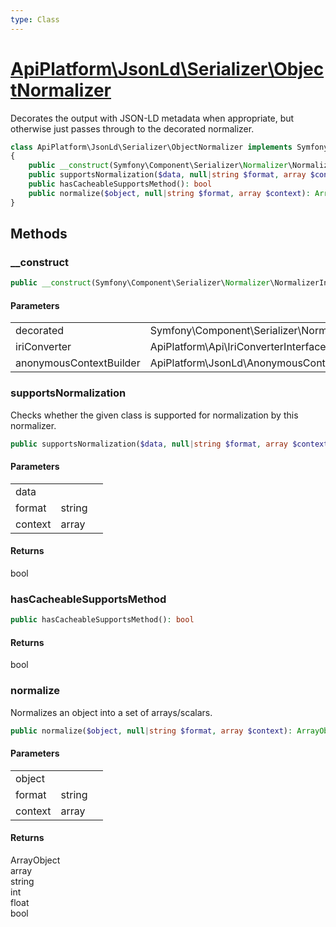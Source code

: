 ```yaml
---
type: Class
---
```


# [ApiPlatform\JsonLd\Serializer\ObjectNormalizer](/docs/reference/JsonLd/Serializer/ObjectNormalizer)

Decorates the output with JSON-LD metadata when appropriate, but otherwise just
passes through to the decorated normalizer.

```php
class ApiPlatform\JsonLd\Serializer\ObjectNormalizer implements Symfony\Component\Serializer\Normalizer\NormalizerInterface, Symfony\Component\Serializer\Normalizer\CacheableSupportsMethodInterface
{
    public __construct(Symfony\Component\Serializer\Normalizer\NormalizerInterface $decorated, ApiPlatform\Api\IriConverterInterface $iriConverter, ApiPlatform\JsonLd\AnonymousContextBuilderInterface $anonymousContextBuilder)
    public supportsNormalization($data, null|string $format, array $context): bool
    public hasCacheableSupportsMethod(): bool
    public normalize($object, null|string $format, array $context): ArrayObject|array|string|int|float|bool
}
```
## Methods

### __construct



```php
public __construct(Symfony\Component\Serializer\Normalizer\NormalizerInterface $decorated, ApiPlatform\Api\IriConverterInterface $iriConverter, ApiPlatform\JsonLd\AnonymousContextBuilderInterface $anonymousContextBuilder)
```

#### Parameters

<table><tbody>
<tr><td>decorated</td><td>Symfony\Component\Serializer\Normalizer\NormalizerInterface</td><td></td></tr><tr><td>iriConverter</td><td>ApiPlatform\Api\IriConverterInterface</td><td></td></tr><tr><td>anonymousContextBuilder</td><td>ApiPlatform\JsonLd\AnonymousContextBuilderInterface</td><td></td></tr>
</tbody>
</table>

### supportsNormalization

Checks whether the given class is supported for normalization by this normalizer.

```php
public supportsNormalization($data, null|string $format, array $context): bool
```

#### Parameters

<table><tbody>
<tr><td>data</td><td></td><td></td></tr><tr><td>format</td><td>string</td><td></td></tr><tr><td>context</td><td>array</td><td></td></tr>
</tbody>
</table>

#### Returns

bool

### hasCacheableSupportsMethod



```php
public hasCacheableSupportsMethod(): bool
```

#### Returns

bool

### normalize

Normalizes an object into a set of arrays/scalars.

```php
public normalize($object, null|string $format, array $context): ArrayObject|array|string|int|float|bool
```

#### Parameters

<table><tbody>
<tr><td>object</td><td></td><td></td></tr><tr><td>format</td><td>string</td><td></td></tr><tr><td>context</td><td>array</td><td></td></tr>
</tbody>
</table>

#### Returns

ArrayObject<br />array<br />string<br />int<br />float<br />bool
